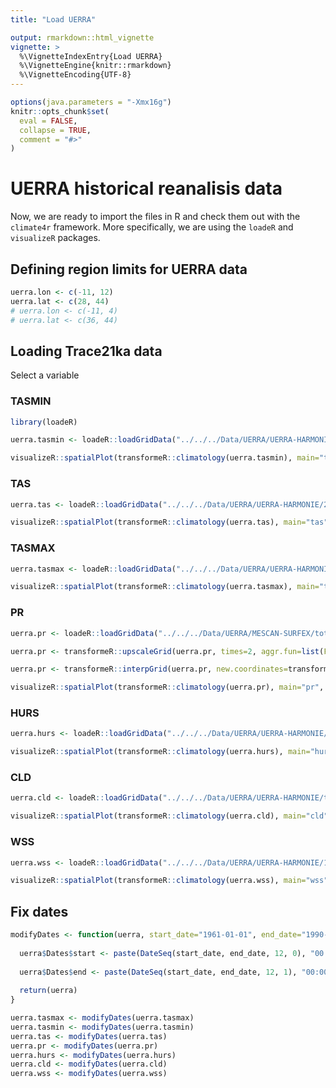 ```yaml
---
title: "Load UERRA"

output: rmarkdown::html_vignette
vignette: >
  %\VignetteIndexEntry{Load UERRA}
  %\VignetteEngine{knitr::rmarkdown}
  %\VignetteEncoding{UTF-8}
---
```



```r
options(java.parameters = "-Xmx16g")
knitr::opts_chunk$set(
  eval = FALSE,
  collapse = TRUE,
  comment = "#>"
)
```


# UERRA historical reanalisis data

Now, we are ready to import the files in R and check them out with the `climate4r` framework. More specifically, we are using the `loadeR` and `visualizeR` packages.

## Defining region limits for UERRA data

```r
uerra.lon <- c(-11, 12)
uerra.lat <- c(28, 44)
# uerra.lon <- c(-11, 4)
# uerra.lat <- c(36, 44)
```

## Loading Trace21ka data {.tabset} 

Select a variable 

### TASMIN

```r
library(loadeR)

uerra.tasmin <- loadeR::loadGridData("../../../Data/UERRA/UERRA-HARMONIE/2m_temperature/latlon/1961-90_2m_tmin.nc", var = "tasmin", lonLim=uerra.lon, latLim=uerra.lat, dictionary="../../../Data/UERRA/UERRA_dictionary.dic")

visualizeR::spatialPlot(transformeR::climatology(uerra.tasmin), main="tasmin", backdrop.theme="countries", rev.colors=TRUE, at=seq(-15,40,1))
```

### TAS

```r
uerra.tas <- loadeR::loadGridData("../../../Data/UERRA/UERRA-HARMONIE/2m_temperature/latlon/1961-90_2m_temperature.nc", var = "tas", lonLim=uerra.lon, latLim=uerra.lat,  dictionary="../../../Data/UERRA/UERRA_dictionary.dic")

visualizeR::spatialPlot(transformeR::climatology(uerra.tas), main="tas", backdrop.theme="countries", rev.colors=TRUE, at=seq(-15,40,1))
```

### TASMAX

```r
uerra.tasmax <- loadeR::loadGridData("../../../Data/UERRA/UERRA-HARMONIE/2m_temperature/latlon/1961-90_2m_tmax.nc", var = "tasmax", lonLim=uerra.lon, latLim=uerra.lat, dictionary="../../../Data/UERRA/UERRA_dictionary.dic")

visualizeR::spatialPlot(transformeR::climatology(uerra.tasmax), main="tasmax", backdrop.theme="countries", rev.colors=TRUE, at=seq(-15,40,1))
```

### PR

```r
uerra.pr <- loadeR::loadGridData("../../../Data/UERRA/MESCAN-SURFEX/total_precipitation/latlon/1961-90_total_precipitation.nc", var = "pr", lonLim=uerra.lon, latLim=uerra.lat, dictionary="../../../Data/UERRA/UERRA_dictionary.dic")

uerra.pr <- transformeR::upscaleGrid(uerra.pr, times=2, aggr.fun=list(FUN=mean))

uerra.pr <- transformeR::interpGrid(uerra.pr, new.coordinates=transformeR::getGrid(uerra.tas), method="bilinear")

visualizeR::spatialPlot(transformeR::climatology(uerra.pr), main="pr", backdrop.theme="countries", at=seq(0,400,25))
```

### HURS

```r
uerra.hurs <- loadeR::loadGridData("../../../Data/UERRA/UERRA-HARMONIE/2m_relative_humidity/latlon/1961-90_2m_relative_humidity.nc", var = "hurs", lonLim=uerra.lon, latLim=uerra.lat, dictionary="../../../Data/UERRA/UERRA_dictionary.dic")

visualizeR::spatialPlot(transformeR::climatology(uerra.hurs), main="hurs", backdrop.theme="countries", rev.colors=TRUE)
```

### CLD

```r
uerra.cld <- loadeR::loadGridData("../../../Data/UERRA/UERRA-HARMONIE/total_cloud_cover/latlon/1961-90_total_cloud_cover.nc", var = "cld", lonLim=uerra.lon, latLim=uerra.lat, dictionary="../../../Data/UERRA/UERRA_dictionary.dic")

visualizeR::spatialPlot(transformeR::climatology(uerra.cld), main="cld", backdrop.theme="countries", rev.colors=TRUE)
```

### WSS

```r
uerra.wss <- loadeR::loadGridData("../../../Data/UERRA/UERRA-HARMONIE/10m_wind_speed/latlon/1961-90_10m_wind_speed.nc", var = "wss", lonLim=uerra.lon, latLim=uerra.lat, dictionary="../../../Data/UERRA/UERRA_dictionary.dic")

visualizeR::spatialPlot(transformeR::climatology(uerra.wss), main="wss", backdrop.theme="countries", rev.colors=TRUE)
```

## Fix dates 

```r
modifyDates <- function(uerra, start_date="1961-01-01", end_date="1990-12-31") {
  
  uerra$Dates$start <- paste(DateSeq(start_date, end_date, 12, 0), "00:00:00 GMT", sep = " ")
  
  uerra$Dates$end <- paste(DateSeq(start_date, end_date, 12, 1), "00:00:00 GMT", sep = " ")
  
  return(uerra)
}

uerra.tasmax <- modifyDates(uerra.tasmax)
uerra.tasmin <- modifyDates(uerra.tasmin)
uerra.tas <- modifyDates(uerra.tas)
uerra.pr <- modifyDates(uerra.pr)
uerra.hurs <- modifyDates(uerra.hurs)
uerra.cld <- modifyDates(uerra.cld)
uerra.wss <- modifyDates(uerra.wss)
```

